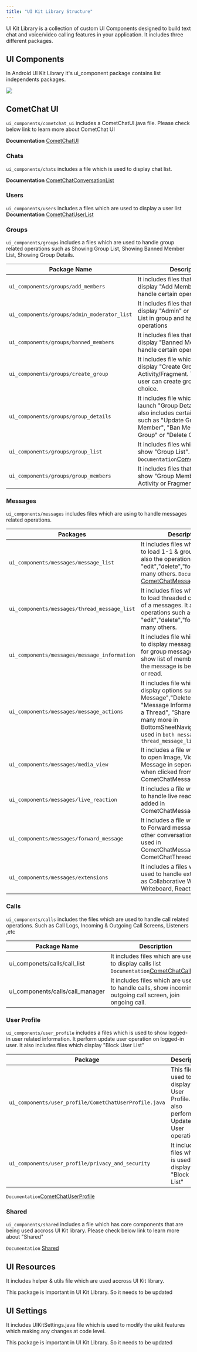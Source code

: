 ```yaml
---
title: "UI Kit Library Structure"
---
```


UI Kit Library is a collection of custom UI Components designed to build text chat and voice/video calling features in your application. It includes three different packages.

## UI Components

In Android UI Kit Library it's ui\_component package contains list independents packages.

<Frame>
  <img src="/images/0fc26c03-A8awv8Bk55HRqX6YWsAAAAldEVYdGRhdGU6Y3JlYXRlADIwMjEtMDYtMDlUMDA6NTU6NDgrMDA6MDB7yCBkAAAAJXRFWHRkYXRlOm1vZGlmeQAyMDIxLTA2LTA5VDAwOjU1OjQ4KzAwOjAwCpWY2AAAAABJRU5ErkJggg.png" />
</Frame>

## CometChat UI

`ui_components/cometchat_ui` includes a CometChatUI.java file. Please check below link to learn more about CometChat UI

**Documentation** [CometChatUI](/docs/ui-kit/android/v3/android-java-ui-components#cometchatui)

### Chats

`ui_components/chats` includes a file which is used to display chat list.

**Documentation** [CometChatConversationList](/docs/ui-kit/android/v3/android-java-ui-components#cometchatconversationlist)

### Users

`ui_components/users` includes a files which are used to display a user list **Documentation** [CometChatUserList](/docs/ui-kit/android/v3/android-java-ui-components#cometchatuserlist)

### Groups

`ui_components/groups` includes a files which are used to handle group related operations such as Showing Group List, Showing Banned Member List, Showing Group Details.

| Package Name                                | Description                                                                                                                                                                                  |
| ------------------------------------------- | -------------------------------------------------------------------------------------------------------------------------------------------------------------------------------------------- |
| `ui_components/groups/add_members`          | It includes files that are used to display "Add Member Screen" and handle certain operations.                                                                                                |
| `ui_components/groups/admin_moderator_list` | It includes files that are used to display "Admin" or "Moderators" List in group and handle certain operations                                                                               |
| `ui_components/groups/banned_members`       | It includes files that are used to display "Banned Members" list and handle certain operations                                                                                               |
| `ui_components/groups/create_group`         | It includes file which is used to display "Create Group" Activity/Fragment. Through this user can create groups of their choice.                                                             |
| `ui_components/groups/group_details`        | It includes file which is used to launch "Group Details" Activity. It also includes certain opertions such as "Update Group", "Remove Member", "Ban Member", "Leave Group" or "Delete Group" |
| `ui_components/groups/group_list`           | It includes files which is used to show "Group List". `Documentation`[CometChatGroupList](/docs/ui-kit/android/v3/android-java-ui-components#cometchatgrouplist)                            |
| `ui_components/groups/group_members`        | It includes files that are used to show "Group Members" List in Activity or Fragment.                                                                                                        |

### Messages

`ui_components/messages` includes files which are using to handle messages related operations.

| Packages                                     | Description                                                                                                                                                                                                                                            |
| -------------------------------------------- | ------------------------------------------------------------------------------------------------------------------------------------------------------------------------------------------------------------------------------------------------------ |
| `ui_components/messages/message_list`        | It includes files which are used to load 1-1 & group chats. It also the operations such as "edit","delete","forward" and many others. `Documentation` [CometChatMessageList](/docs/ui-kit/android/v3/android-java-ui-components#cometchatmessagelist) |
| `ui_components/messages/thread_message_list` | It includes files which are used to load threaded conversation of a messages. It also the operations such as "edit","delete","forward" and many others.                                                                                                |
| `ui_components/messages/message_information` | It includes file which are used to display message information for group messages only. It show list of members to whom the message is being delivered or read.                                                                                        |
| `ui_components/messages/message_actions`     | It includes file which is used to display options such as "Edit Message","Delete Message", "Message Information", "Start a Thread", "Share Message" & many more in BottomSheetNavigations. It is used in `both message_list` & `thread_message_list`   |
| `ui_components/messages/media_view`          | It includes a file which is used to open Image, Video & Audio Message in seperate window when clicked from CometChatMessageList                                                                                                                        |
| `ui_components/messages/live_reaction`       | It includes a file which are used to handle live reaction that are added in CometChatMessageList.                                                                                                                                                      |
| `ui_components/messages/forward_message`     | It includes a file which is used to Forward message to any other conversations. It is been used in CometChatMessageList & CometChatThreadMessageList.                                                                                                  |
| `ui_components/messages/extensions`          | It includes a files which are used to handle extensions such as Collaborative Whiteboard, Writeboard, Reactions, etc.                                                                                                                                  |

### Calls

`ui_components/calls` includes the files which are used to handle call related operations. Such as Call Logs, Incoming & Outgoing Call Screens, Listeners ,etc

| Package Name                       | Description                                                                                                                                                      | Descriptions |
| ---------------------------------- | ---------------------------------------------------------------------------------------------------------------------------------------------------------------- | ------------ |
| ui\_componets/calls/call\_list     | It includes files which are used to display calls list `Documentation`[CometChatCallList](/docs/ui-kit/android/v3/android-java-ui-components#cometchatcalllist) |              |
| ui\_components/calls/call\_manager | It includes files which are used to handle calls, show incoming & outgoing call screen, join ongoing call.                                                       |              |

### User Profile

`ui_components/user_profile` includes a files which is used to show logged-in user related information. It perform update user operation on logged-in user. It also includes files which display "Block User List"

| Package                                                | Description                                                                       |
| ------------------------------------------------------ | --------------------------------------------------------------------------------- |
| `ui_components/user_profile/CometChatUserProfile.java` | This file is used to display User Profile. It also perform Update User operations |
| `ui_components/user_profile/privacy_and_security`      | It includes files which is used to display "Block User List"                      |

`Documentation`[CometChatUserProfile](/docs/ui-kit/android/v3/android-java-ui-components#cometchatuserprofile)

### Shared

`ui_components/shared` includes a file which has core components that are being used accross UI Kit library. Please check below link to learn more about "Shared"

`Documentation` [Shared](/docs/ui-kit/android/v3/android-java-ui-components#shared)

## UI Resources

It includes helper & utils file which are used accross UI Kit library.

<Note>

This package is important in UI Kit Library. So it needs to be updated

</Note>

## UI Settings

It includes UIKitSettings.java file which is used to modify the uikit features which making any changes at code level.

<Note>

This package is important in UI Kit Library. So it needs to be updated

</Note>
